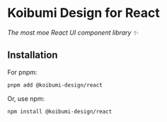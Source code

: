 
<Meta title="Home Page" />

# Koibumi Design for React

*The most moe React UI component library ✨*

## Installation

For pnpm:

```bash
pnpm add @koibumi-design/react
```

Or, use npm:

```bash
npm install @koibumi-design/react
```